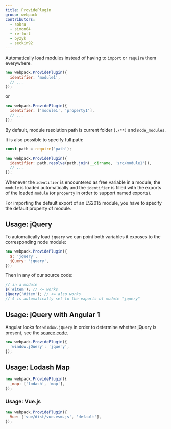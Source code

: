 ```yaml
---
title: ProvidePlugin
group: webpack
contributors:
  - sokra
  - simon04
  - re-fort
  - byzyk
  - seckin92
---
```


Automatically load modules instead of having to `import` or `require` them everywhere.

```js
new webpack.ProvidePlugin({
  identifier: 'module1',
  // ...
});
```

or

```js
new webpack.ProvidePlugin({
  identifier: ['module1', 'property1'],
  // ...
});
```

By default, module resolution path is current folder (`./**)` and `node_modules`.

It is also possible to specify full path:

```js
const path = require('path');

new webpack.ProvidePlugin({
  identifier: path.resolve(path.join(__dirname, 'src/module1')),
  // ...
});
```

Whenever the `identifier` is encountered as free variable in a module, the `module` is loaded automatically and the `identifier` is filled with the exports of the loaded `module` (or `property` in order to support named exports).

For importing the default export of an ES2015 module, you have to specify the default property of module.

## Usage: jQuery

To automatically load `jquery` we can point both variables it exposes to the corresponding node module:

```javascript
new webpack.ProvidePlugin({
  $: 'jquery',
  jQuery: 'jquery',
});
```

Then in any of our source code:

```javascript
// in a module
$('#item'); // <= works
jQuery('#item'); // <= also works
// $ is automatically set to the exports of module "jquery"
```

## Usage: jQuery with Angular 1

Angular looks for `window.jQuery` in order to determine whether jQuery is present, see the [source code](https://github.com/angular/angular.js/blob/v1.5.9/src/Angular.js#L1821-L1823).

```javascript
new webpack.ProvidePlugin({
  'window.jQuery': 'jquery',
});
```

## Usage: Lodash Map

```javascript
new webpack.ProvidePlugin({
  _map: ['lodash', 'map'],
});
```

### Usage: Vue.js

```javascript
new webpack.ProvidePlugin({
  Vue: ['vue/dist/vue.esm.js', 'default'],
});
```
